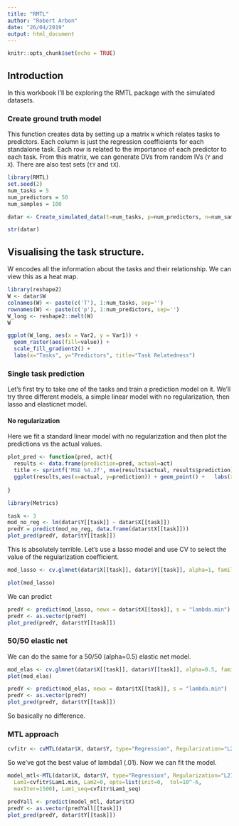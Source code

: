 ```yaml
---
title: "RMTL"
author: "Robert Arbon"
date: "26/04/2019"
output: html_document
---
```


```r
knitr::opts_chunk$set(echo = TRUE)
```

## Introduction

In this workbook I'll be exploring the RMTL package with the simulated datasets.  


### Create ground truth model

This function creates data by setting up a matrix `W` which relates tasks to predictors. Each column is just the regression coefficients for each standalone task.  Each row is related to the importance of each predictor to each task. From this matrix, we can generate DVs from random IVs (`Y` and `X`). There are also test sets (`tY` and `tX`). 


```r
library(RMTL)
set.seed(2)
num_tasks = 5
num_predictors = 50
num_samples = 100

datar <- Create_simulated_data(t=num_tasks, p=num_predictors, n=num_samples, Regularization="L21", type="Regression")

str(datar)
```

## Visualising the task structure. 

W encodes all the information about the tasks and their relationship. We can view this as a heat map. 

```r
library(reshape2)
W <- datar$W
colnames(W) <- paste(c('T'), 1:num_tasks, sep='')
rownames(W) <- paste(c('p'), 1:num_predictors, sep='')
W_long <- reshape2::melt(W)
W
```

```r
ggplot(W_long, aes(x = Var2, y = Var1)) + 
  geom_raster(aes(fill=value)) + 
  scale_fill_gradient2() +
  labs(x="Tasks", y="Predictors", title="Task Relatedness") 
```

### Single task prediction

Let's first try to take one of the tasks and train a prediction model on it. We'll try three different models, a simple linear model with no regularization, then lasso and elasticnet  model. 

#### No regularization

Here we fit a standard linear model with no regularization and then plot the predictions vs the actual values. 
```r
plot_pred <- function(pred, act){
  results <- data.frame(prediction=pred, actual=act)
  title <- sprintf('MSE %4.2f', mse(results$actual, results$prediction))
  ggplot(results,aes(x=actual, y=prediction)) + geom_point() +   labs(x="Actual", y="Prediction", title=title) 
  
}

```

```r
library(Metrics)

task <- 3
mod_no_reg <- lm(datar$Y[[task]] ~ datar$X[[task]])
predY = predict(mod_no_reg, data.frame(datar$tX[[task]]))
plot_pred(predY, datar$tY[[task]])


```

This is absolutely terrible. Let's use a lasso model and use CV to select the value of the regularization coefficient. 

```r
mod_lasso <- cv.glmnet(datar$X[[task]], datar$Y[[task]], alpha=1, family="gaussian", nlambda=50)

plot(mod_lasso)
```

We can predict 
```r
predY <- predict(mod_lasso, newx = datar$tX[[task]], s = "lambda.min")
predY <- as.vector(predY)
plot_pred(predY, datar$tY[[task]])
```

### 50/50 elastic net

We can do the same for a 50/50 (alpha=0.5) elastic net model. 

```r
mod_elas <- cv.glmnet(datar$X[[task]], datar$Y[[task]], alpha=0.5, family="gaussian", nlambda=50)
plot(mod_elas)
```

```r
predY <- predict(mod_elas, newx = datar$tX[[task]], s = "lambda.min")
predY <- as.vector(predY)
plot_pred(predY, datar$tY[[task]])
```

So basically no difference. 

### MTL approach


```r

cvfitr <- cvMTL(datar$X, datar$Y, type="Regression", Regularization="L21", Lam1_seq=10^seq(1,-4, -1),  Lam2=0, opts=list(init=0,  tol=10^-6, maxIter=1500), nfolds=5, stratify=FALSE, parallel=FALSE)

```

So we've got the best value of lambda1 (.01). Now we can fit the model. 

```r

model_mtl<-MTL(datar$X, datar$Y, type="Regression", Regularization="L21",
  Lam1=cvfitr$Lam1.min, Lam2=0, opts=list(init=0,  tol=10^-6,
  maxIter=1500), Lam1_seq=cvfitr$Lam1_seq)

```


```r
predYall <- predict(model_mtl, datar$tX)
predY <- as.vector(predYall[[task]])
plot_pred(predY, datar$tY[[task]])
```
